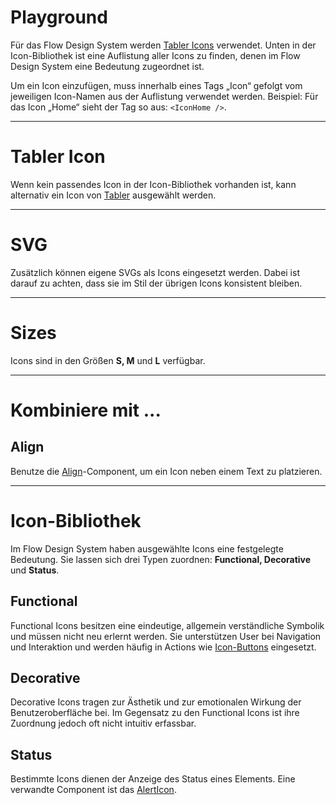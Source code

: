 # Playground

Für das Flow Design System werden [Tabler Icons](https://tabler.io/icons) verwendet. Unten in der Icon-Bibliothek ist eine Auflistung aller Icons zu finden, denen im Flow Design System eine Bedeutung zugeordnet ist.

Um ein Icon einzufügen, muss innerhalb eines Tags „Icon“ gefolgt vom jeweiligen Icon-Namen aus der Auflistung verwendet werden. Beispiel: Für das Icon „Home“ sieht der Tag so aus: `<IconHome />`.

<LiveCodeEditor />

---

# Tabler Icon

Wenn kein passendes Icon in der Icon-Bibliothek vorhanden ist, kann alternativ ein Icon von [Tabler](https://tabler.io/icons) ausgewählt werden.

<LiveCodeEditor example="tabler" editorCollapsed />

---

# SVG

Zusätzlich können eigene SVGs als Icons eingesetzt werden. Dabei ist darauf zu achten, dass sie im Stil der übrigen Icons konsistent bleiben.

<LiveCodeEditor example="svg" editorCollapsed />

---

# Sizes

Icons sind in den Größen **S, M** und **L** verfügbar.

<LiveCodeEditor example="sizes" editorCollapsed />

---

# Kombiniere mit ...

## Align

Benutze die [Align](/03-components/structure/align)-Component, um ein Icon
neben einem Text zu platzieren.

<LiveCodeEditor example="align" editorCollapsed />

---

# Icon-Bibliothek

Im Flow Design System haben ausgewählte Icons eine festgelegte Bedeutung. Sie lassen sich drei Typen zuordnen: **Functional, Decorative** und **Status**.

## Functional

Functional Icons besitzen eine eindeutige, allgemein verständliche Symbolik und müssen nicht neu erlernt werden. Sie unterstützen User bei Navigation und Interaktion und werden häufig in Actions wie [Icon-Buttons](/03-components/actions/button) eingesetzt.

<LiveCodeEditor example="functional" editorCollapsed />

## Decorative

Decorative Icons tragen zur Ästhetik und zur emotionalen Wirkung der Benutzeroberfläche bei. Im Gegensatz zu den Functional Icons ist ihre Zuordnung jedoch oft nicht intuitiv erfassbar.

<LiveCodeEditor example="decorative" editorCollapsed />

## Status

Bestimmte Icons dienen der Anzeige des Status eines Elements. Eine verwandte Component ist das [AlertIcon](/03-components/status/alert-icon).

<LiveCodeEditor example="states" editorCollapsed />
